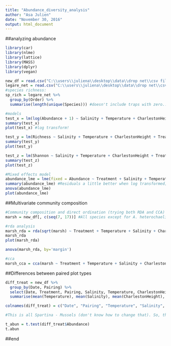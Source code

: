 ```yaml
---
title: "Abundance_diversity_analysis"
author: "Asa Julien"
date: "November 30, 2016"
output: html_document
---
```

##analyzing abundance
```r
library(car)
library(nlme)
library(lattice)
library(MASS)
library(dplyr)
library(vegan)

new_df = read.csv("C:\\users\\juliena\\desktop\\data\\drop net\\csv files\\Diversity_abundance.csv")
legare_net = read.csv("C:\\users\\juliena\\desktop\\data\\drop net\\csv files\\Legare.csv")
#species richness:
sp_rich = legare_net %>%
  group_by(Order) %>%
  summarise(length(unique(Species))) #doesn't include traps with zero...

#models
test_x = lm(log(Abundance + 1) ~ Salinity + Temperature + CharlestonHeight + Treatment + as.numeric(Date) + Pairing, data = new_df) 
summary(test_x)
plot(test_x) #log transform!

test_y = lm(Richness ~ Salinity + Temperature + CharlestonHeight + Treatment + as.numeric(Date) + Pairing, data = new_df) 
summary(test_y)
plot(test_y)

test_z = lm(Shannon ~ Salinity + Temperature + CharlestonHeight + Treatment + as.numeric(Date) + Pairing, data = new_df) 
summary(test_z)
plot(test_z)

#Mixed effects model
abundance_lme = lme(fixed = Abundance ~ Treatment + Salinity + Temperature + CharlestonHeight, random = ~1 | Date/Pairing, data = new_df)
summary(abundance_lme) #Residuals a little better when log transformed; salinity becomes less "important" when this happens
anova(abundance_lme)
plot(abundance_lme)

```


##Multivariate community composition
```r
#Community composition and direct ordination (trying both RDA and CCA)
marsh = new_df[, c(seq(7, 17))] #All species except for A. heterochaelis

#rda analysis
marsh_rda = rda(sqrt(marsh) ~ Treatment + Temperature + Salinity + CharlestonHeight, data=new_df) #square root transformation makes treatment significant
marsh_rda
plot(marsh_rda)

anova(marsh_rda, by='margin')

#cca
marsh_cca = cca(marsh ~ Treatment + Temperature + Salinity + CharlestonHeight, data=new_df) #All rows have to be greater than zero
```

##Differences between paired plot types
```r
diff_treat = new_df %>%
  group_by(Date, Pairing) %>%
  select(Date, Treatment, Pairing, Salinity, Temperature, CharlestonHeight, dO2, Abundance, Shannon, Simpson, InverseS, Richness, PalaemonetesPugio, FundulusHeteroclitus, CallinectesSapidus, LitopenaeusSetiferus, BairdiellaChrysoura, FundulusLuciae, PalaemonetesVulgaris, EvorthodusLyricus, GobiosomaBosc, CyprinodonVariegatus, LeiostomusXanthurus, AlpheusHeterochaelis) %>%
  summarise(mean(Temperature), mean(Salinity), mean(CharlestonHeight), mean(dO2), diff(Abundance), diff(Shannon), diff(Simpson), diff(InverseS), diff(Richness), diff(PalaemonetesPugio), diff(FundulusHeteroclitus), diff(CallinectesSapidus), diff(LitopenaeusSetiferus), diff(BairdiellaChrysoura), diff(FundulusLuciae), diff(PalaemonetesVulgaris), diff(EvorthodusLyricus), diff(GobiosomaBosc), diff(CyprinodonVariegatus), diff(LeiostomusXanthurus), diff(AlpheusHeterochaelis)) #Note: "Mean" for temp, sal, tidal height, and dO2 is okay to use since on a given day/pairing, the mean is equal to both the values that contribute to it (see new.df)

colnames(diff_treat) = c("Date", "Pairing", "Temperature", "Salinity", "CharlestonHeight", "dO2", "Abundance", "Shannon", "Simpson", "InverseS", "Richness", "PalaemonetesPugio", "FundulusHeteroclitus", "CallinectesSapidus", "LitopenaeusSetiferus", "BairdiellaChrysoura", "FundulusLuciae", "PalaemonetesVulgaris", "EvorthodusLyricus", "GobiosomaBosc", "CyprinodonVariegatus", "LeiostomusXanthurus", "AlpheusHeterochaelis")

#This is all Spartina - Mussels (don't know how to change that). So, the more negative it is, the more there are around mussel patches.

t_abun = t.test(diff_treat$Abundance)
t.abun

```


##end
